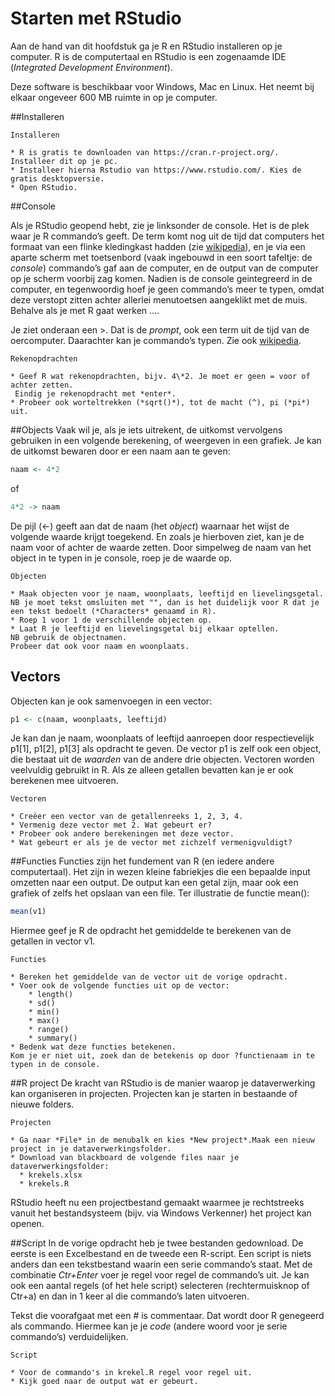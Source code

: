 # Starten met RStudio

Aan de hand van dit hoofdstuk ga je R en RStudio installeren op je computer.
R is de computertaal en RStudio is een zogenaamde IDE (*Integrated Development Environment*).

Deze software is beschikbaar voor Windows, Mac en Linux.
Het neemt bij elkaar ongeveer 600 MB ruimte in op je computer.


##Installeren

````exercise
Installeren

* R is gratis te downloaden van https://cran.r-project.org/. Installeer dit op je pc.
* Installeer hierna Rstudio van https://www.rstudio.com/. Kies de gratis desktopversie.
* Open RStudio.
````


##Console

Als je RStudio geopend hebt, zie je linksonder de console.
Het is de plek waar je R commando's geeft.
De term komt nog uit de tijd dat computers het formaat van een flinke kledingkast hadden (zie [wikipedia](https://nl.wikipedia.org/wiki/Command-line-interface)), en je via een aparte scherm met toetsenbord (vaak ingebouwd in een soort tafeltje: de *console*) commando's gaf aan de computer, en de output van de computer op je scherm voorbij zag komen.
Nadien is de console geintegreerd in de computer, en tegenwoordig hoef je geen commando's meer te typen, omdat deze verstopt zitten achter allerlei menutoetsen aangeklikt met de muis. 
Behalve als je met R gaat werken ....

Je ziet onderaan een >.
Dat is de *prompt*, ook een term uit de tijd van de oercomputer.
Daarachter kan je commando's typen.
Zie ook [wikipedia](https://nl.wikipedia.org/wiki/Command-line-interface).


````exercise
Rekenopdrachten

* Geef R wat rekenopdrachten, bijv. 4\*2. Je moet er geen = voor of achter zetten.
 Eindig je rekenopdracht met *enter*. 
* Probeer ook worteltrekken (*sqrt()*), tot de macht (^), pi (*pi*) uit.

````
 
 
##Objects
Vaak wil je, als je iets uitrekent, de uitkomst vervolgens gebruiken in een volgende berekening, of weergeven in een grafiek.
Je kan de uitkomst bewaren door er een naam aan te geven:

```r
naam <- 4*2
```

of

```r
4*2 -> naam
```

De pijl (<-) geeft aan dat de naam (het *object*) waarnaar het wijst de volgende waarde krijgt toegekend.
En zoals je hierboven ziet, kan je de naam voor of achter de waarde zetten.
Door simpelweg de naam van het object in te typen in je console, roep je de waarde op.

````exercise
Objecten

* Maak objecten voor je naam, woonplaats, leeftijd en lievelingsgetal.
NB je moet tekst omsluiten met "", dan is het duidelijk voor R dat je een tekst bedoelt (*Characters* genaamd in R).
* Roep 1 voor 1 de verschillende objecten op.
* Laat R je leeftijd en lievelingsgetal bij elkaar optellen.
NB gebruik de objectnamen.
Probeer dat ook voor naam en woonplaats.
````


## Vectors

Objecten kan je ook samenvoegen in een vector:

```r
p1 <- c(naam, woonplaats, leeftijd)
```

Je kan dan je naam, woonplaats of leeftijd aanroepen door respectievelijk p1[1], p1[2], p1[3] als opdracht te geven.
De vector p1 is zelf ook een object, die bestaat uit de *waarden* van de andere drie objecten.
Vectoren worden veelvuldig gebruikt in R.
Als ze alleen getallen bevatten kan je er ook berekenen mee uitvoeren.

````exercise
Vectoren

* Creëer een vector van de getallenreeks 1, 2, 3, 4.
* Vermenig deze vector met 2. Wat gebeurt er?
* Probeer ook andere berekeningen met deze vector.
* Wat gebeurt er als je de vector met zichzelf vermenigvuldigt?
````


##Functies
Functies zijn het fundement van R (en iedere andere computertaal).
Het zijn in wezen kleine fabriekjes die een bepaalde input omzetten naar een output.
De output kan een getal zijn, maar ook een grafiek of zelfs het opslaan van een file.
Ter illustratie de functie mean():

```r
mean(v1)
```

Hiermee geef je R de opdracht het gemiddelde te berekenen van de getallen in vector v1.

````exercise
Functies

* Bereken het gemiddelde van de vector uit de vorige opdracht.
* Voer ook de volgende functies uit op de vector:
    * length()
    * sd()
    * min()
    * max()
    * range()
    * summary()
* Bedenk wat deze functies betekenen.
Kom je er niet uit, zoek dan de betekenis op door ?functienaam in te typen in de console.
````

##R project
De kracht van RStudio is de manier waarop je dataverwerking kan organiseren in projecten.
Projecten kan je starten in bestaande of nieuwe folders.

```exercise
Projecten

* Ga naar *File* in de menubalk en kies *New project*.Maak een nieuw project in je dataverwerkingsfolder.
* Download van blackboard de volgende files naar je dataverwerkingsfolder:
  * krekels.xlsx
  * krekels.R
```

RStudio heeft nu een projectbestand gemaakt waarmee je rechtstreeks vanuit het bestandsysteem (bijv. via Windows Verkenner) het project kan openen.


##Script
In de vorige opdracht heb je twee bestanden gedownload.
De eerste is een Excelbestand en de tweede een R-script.
Een script is niets anders dan een tekstbestand waarin een serie commando's staat.
Met de combinatie *Ctr+Enter* voer je regel voor regel de commando's uit.
Je kan ook een aantal regels (of het hele script) selecteren (rechtermuisknop of Ctr+a) en dan in 1 keer al die commando's laten uitvoeren.

Tekst die voorafgaat met een *#* is commentaar.
Dat wordt door R genegeerd als commando.
Hiermee kan je je *code* (andere woord voor je serie commando's) verduidelijken.


```exercise
Script

* Voor de commando's in krekel.R regel voor regel uit.
* Kijk goed naar de output wat er gebeurt.
```

